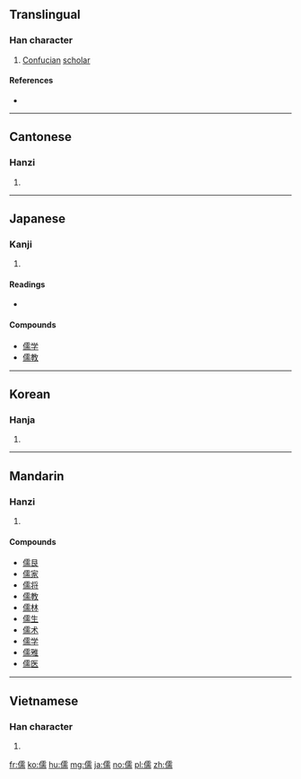 ==Translingual==

===Han character===
{{Han char|rn=9|rad=人|as=14|sn=16|four=2122<sub>7</sub>|canj=[[人]][[一]][[月]][[月]] (OMBB)|ids=⿰[[亻]][[需]]}}

# [[Confucian]] [[scholar]]

====References====
* {{Han ref|kx=0119.300|dkj=01220|dj=0253.080|hdz=10230.090|uh=5112|ud=20754|bh=BEA7|bd=48807}}

----

==Cantonese==

===Hanzi===
{{yue-hanzi|jyut=[[jyu4]]|y=yu4}}

# {{defn|lang=yue|sort=人14}}

----

==Japanese==

===Kanji===
{{ja-kanji|grade=c|rs=人14}}

# {{defn|lang=ja|sort=人14}}

====Readings====
* {{ja-readings|goon=[[にゅう]] (nyū) {{non-joyo-reading}}|kanon=[[じゅ]] (ju)|kun=[[やわらか]] (yawaraka), [[うるおす]] (uruosu), [[したがう]] (shitagau)}}

====Compounds====
* [[儒学]]
* [[儒教]]

----

==Korean==

===Hanja===
{{ko-hanja|hangeul=[[유]]|rv=yu|mr=yu}}

# {{defn|lang=ko|sort=人14}}

----

==Mandarin==

===Hanzi===
{{cmn-hanzi|pin=[[rú]] ([[ru2]])|wg=ju<sup>2</sup>}}

# {{defn|lang=cmn|sort=人14}}

====Compounds====
* [[儒艮]]
* [[儒家]]
* [[儒将]]
* [[儒教]]
* [[儒林]]
* [[儒生]]
* [[儒术]]
* [[儒学]]
* [[儒雅]]
* [[儒医]]

----

==Vietnamese==

===Han character===
{{vi-hantu|[[nho]], [[nhu]], [[nhô]]|rs=人14}}

# {{defn|lang=vi|sort=人14}}

[[fr:儒]]
[[ko:儒]]
[[hu:儒]]
[[mg:儒]]
[[ja:儒]]
[[no:儒]]
[[pl:儒]]
[[zh:儒]]